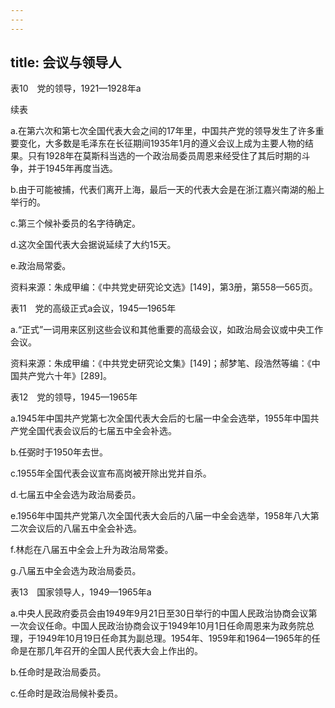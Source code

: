 ```yaml
---
---
---
```

title: 会议与领导人
---



表10　党的领导，1921—1928年a



续表



a.在第六次和第七次全国代表大会之间的17年里，中国共产党的领导发生了许多重要变化，大多数是毛泽东在长征期间1935年1月的遵义会议上成为主要人物的结果。只有1928年在莫斯科当选的一个政治局委员周恩来经受住了其后时期的斗争，并于1945年再度当选。



b.由于可能被捕，代表们离开上海，最后一天的代表大会是在浙江嘉兴南湖的船上举行的。



c.第三个候补委员的名字待确定。



d.这次全国代表大会据说延续了大约15天。



e.政治局常委。



资料来源：朱成甲编：《中共党史研究论文选》[149]，第3册，第558—565页。

表11　党的高级正式a会议，1945—1965年



a.“正式”一词用来区别这些会议和其他重要的高级会议，如政治局会议或中央工作会议。



资料来源：朱成甲编：《中共党史研究论文集》[149]；郝梦笔、段浩然等编：《中国共产党六十年》[289]。

表12　党的领导，1945—1965年



a.1945年中国共产党第七次全国代表大会后的七届一中全会选举，1955年中国共产党全国代表会议后的七届五中全会补选。



b.任弼时于1950年去世。



c.1955年全国代表会议宣布高岗被开除出党并自杀。



d.七届五中全会选为政治局委员。



e.1956年中国共产党第八次全国代表大会后的八届一中全会选举，1958年八大第二次会议后的八届五中全会补选。



f.林彪在八届五中全会上升为政治局常委。



g.八届五中全会选为政治局委员。

表13　国家领导人，1949—1965年a



a.中央人民政府委员会由1949年9月21日至30日举行的中国人民政治协商会议第一次会议任命。中国人民政治协商会议于1949年10月1日任命周恩来为政务院总理，于1949年10月19日任命其为副总理。1954年、1959年和1964—1965年的任命是在那几年召开的全国人民代表大会上作出的。



b.任命时是政治局委员。



c.任命时是政治局候补委员。